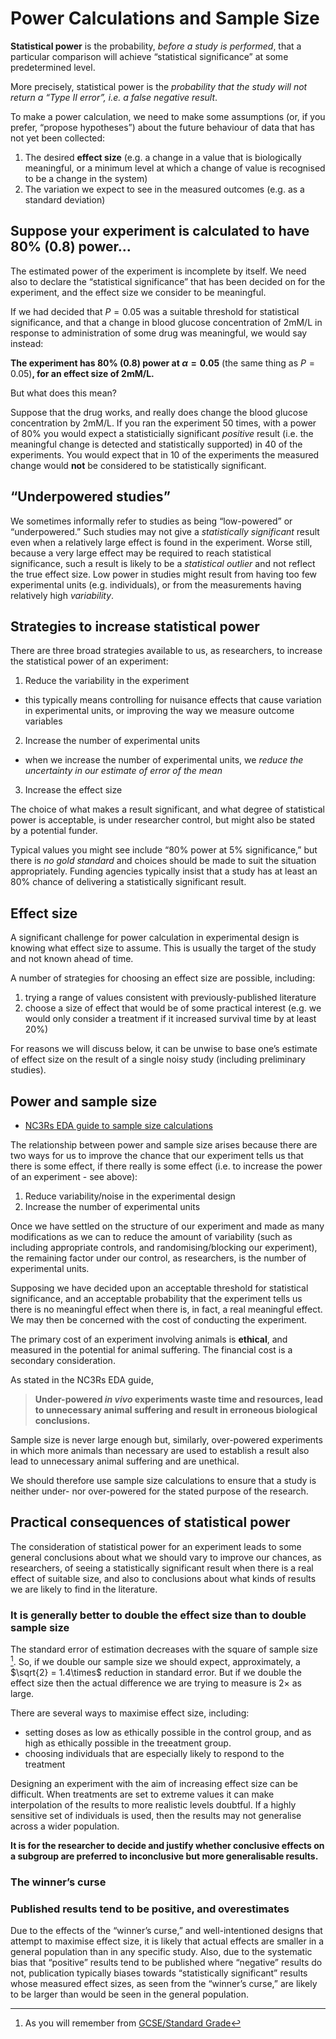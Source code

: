 # Power Calculations and Sample Size {#sec-power-calculations}

**Statistical power** is the probability, _before a study is performed_, that a particular comparison will achieve "statistical significance" at some predetermined level.

More precisely, statistical power is the _probability that the study will not return a "Type II error", i.e. a false negative result_.

To make a power calculation, we need to make some assumptions (or, if you prefer, "propose hypotheses") about the future behaviour of data that has not yet been collected:

1. The desired **effect size** (e.g. a change in a value that is biologically meaningful, or a minimum level at which a change of value is recognised to be a change in the system)
2. The variation we expect to see in the measured outcomes (e.g. as a standard deviation)

::: {.callout-tip}
## Suppose your experiment is calculated to have 80% (0.8) power… 

The estimated power of the experiment is incomplete by itself. We need also to declare the "statistical significance" that has been decided on for the experiment, and the effect size we consider to be meaningful. 

If we had decided that $P=0.05$ was a suitable threshold for statistical significance, and that a change in blood glucose concentration of 2mM/L in response to administration of some drug was meaningful, we would say instead: 

**The experiment has 80% (0.8) power at $\alpha = 0.05$** (the same thing as $P = 0.05$)**, for an effect size of 2mM/L.**

But what does this mean?

Suppose that the drug works, and really does change the blood glucose concentration by 2mM/L. If you ran the experiment 50 times, with a power of 80% you would expect a statisticially significant _positive_ result (i.e. the meaningful change is detected and statistically supported) in 40 of the experiments. You would expect that in 10 of the experiments the measured change would **not** be considered to be statistically significant.
:::

## "Underpowered studies"

We sometimes informally refer to studies as being "low-powered" or "underpowered." Such studies may not give a _statistically significant_ result even when a relatively large effect is found in the experiment. Worse still, because a very large effect may be required to reach statistical significance, such a result is likely to be a _statistical outlier_ and not reflect the true effect size. Low power in studies might result from having too few experimental units (e.g. individuals), or from the measurements having relatively high _variability_.

::: {.callout-important}
## Strategies to increase statistical power

There are three broad strategies available to us, as researchers, to increase the statistical power of an experiment:

1. Reduce the variability in the experiment
  - this typically means controlling for nuisance effects that cause variation in experimental units, or improving the way we measure outcome variables
2. Increase the number of experimental units
  - when we increase the number of experimental units, we _reduce the uncertainty in our estimate of error of the mean_
3. Increase the effect size
:::

::: {.callout-warning}
The choice of what makes a result significant, and what degree of statistical power is acceptable, is under researcher control, but might also be stated by a potential funder.

Typical values you might see include "80% power at 5% significance," but there is _no gold standard_ and choices should be made to suit the situation appropriately. Funding agencies typically insist that a study has at least an 80% chance of delivering a statistically significant result.
:::

## Effect size

A significant challenge for power calculation in experimental design is knowing what effect size to assume. This is usually the target of the study and not known ahead of time.

A number of strategies for choosing an effect size are possible, including:

1. trying a range of values consistent with previously-published literature
2. choose a size of effect that would be of some practical interest (e.g. we would only consider a treatment if it increased survival time by at least 20%)

::: {.callout-tip}
For reasons we will discuss below, it can be unwise to base one's estimate of effect size on the result of a single noisy study (including preliminary studies).
:::


## Power and sample size

- [NC3Rs EDA guide to sample size calculations](https://eda.nc3rs.org.uk/experimental-design-group)

The relationship between power and sample size arises because there are two ways for us to improve the chance that our experiment tells us that there is some effect, if there really is some effect (i.e. to increase the power of an experiment - see above):

1. Reduce variability/noise in the experimental design
2. Increase the number of experimental units

Once we have settled on the structure of our experiment and made as many modifications as we can to reduce the amount of variability (such as including appropriate controls, and randomising/blocking our experiment), the remaining factor under our control, as researchers, is the number of experimental units.

Supposing we have decided upon an acceptable threshold for statistical significance, and an acceptable probability that the experiment tells us there is no meaningful effect when there is, in fact, a real meaningful effect. We may then be concerned with the cost of conducting the experiment.

::: {.callout-important}
The primary cost of an experiment involving animals is **ethical**, and measured in the potential for animal suffering. The financial cost is a secondary consideration.

As stated in the NC3Rs EDA guide,

> **Under-powered _in vivo_ experiments waste time and resources, lead to unnecessary animal suffering and result in erroneous biological conclusions.**

Sample size is never large enough but, similarly, over-powered experiments in which more animals than necessary are used to establish a result also lead to unnecessary animal suffering and are unethical.
:::

We should therefore use sample size calculations to ensure that a study is neither under- nor over-powered for the stated purpose of the research.

## Practical consequences of statistical power

The consideration of statistical power for an experiment leads to some general conclusions about what we should vary to improve our chances, as researchers, of seeing a statistically significant result when there is a real effect of suitable size, and also to conclusions about what kinds of results we are likely to find in the literature.

### It is generally better to double the effect size than to double sample size

The standard error of estimation decreases with the square of sample size [^1]. So, if we double our sample size we should expect, approximately, a $\sqrt{2} = 1.4\times$ reduction in standard error. But if we double the effect size then the actual difference we are trying to measure is $2\times$ as large.

[^1]: As you will remember from [GCSE/Standard Grade](https://www.bbc.co.uk/bitesize/guides/zcjv4wx/revision/2)

::: {.callout-tip}
There are several ways to maximise effect size, including:

- setting doses as low as ethically possible in the control group, and as high as ethically possible in the treeatment group.
- choosing individuals that are especially likely to respond to the treatment
:::

Designing an experiment with the aim of increasing effect size can be difficult. When treatments are set to extreme values it can make interpolation of the results to more realistic levels doubtful. If a highly sensitive set of individuals is used, then the results may not generalise across a wider population. 

**It is for the researcher to decide and justify whether conclusive effects on a subgroup are preferred to inconclusive but more generalisable results.**

### The winner's curse


### Published results tend to be positive, and overestimates

Due to the effects of the "winner's curse," and well-intentioned designs that attempt to maximise effect size, it is likely that actual effects are smaller in a general population than in any specific study. Also, due to the systematic bias that "positive" results tend to be published where "negative" results do not, publication typically biases towards "statistically significant" results whose measured effect sizes, as seen from the "winner's curse," are likely to be larger than would be seen in the general population.